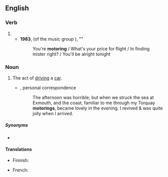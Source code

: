 ==English==

===Verb===
{{head|en|verb form}}

# {{present participle of|en|motor|nocat=1}}
#* '''1983''', {{w|Kelly Keagy}} (of the music group {{w|Night Ranger}}), "{{w|Sister Christian}}"
#*: You're '''motoring''' / What's your price for flight / In finding mister right? / You'll be alright tonight

===Noun===
{{en-noun|-|s}}

# The act of [[driving]] a [[car]].
#* {{rfdatek|en|George Bernard Shaw}}, personal correspondence
#*: The afternoon was horrible; but when we struck the sea at Exmouth, and the coast, familiar to me through my Torquay '''motorings''', became lovely in the evening. I revived & was quite jolly when I arrived.

=====Synonyms=====
* {{l|en|cruising}}

====Translations====
{{trans-top|car driving}}
* Finnish: {{t+|fi|autoilu}}
{{trans-mid}}
* French: {{t+|fr|automobilisme|m}}
{{trans-bottom}}